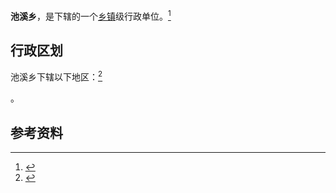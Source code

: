 {{中国乡级行政区|36/01/24/203/000}}

'''池溪乡'''，是{{PRC admin/fullname|36/01/24/203/000|3}}下辖的一个[[乡镇|乡镇]]级行政单位。<ref>{{PRC admin/ref sgc|{{PRC admin/parent|36/01/24/203/000}}}}</ref>

== 行政区划 ==

池溪乡下辖以下地区：<ref>{{PRC admin/ref sgc|36/01/24/203/000}}</ref>

{{PRC admin/children|36/01/24/203/000}}。

== 参考资料 ==

{{reflist}}

{{行政区划小作品}}
{{PRC admin/navcat|36/01/24/203/000}}